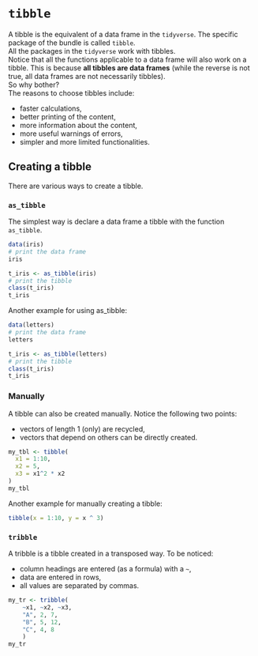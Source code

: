 # `tibble` {#tibble}

A tibble is the equivalent of a data frame in the `tidyverse`. The specific package of the bundle is called `tibble`.  
All the packages in the `tidyverse` work with tibbles.   
Notice that all the functions applicable to a data frame will also work on a tibble. This is because **all tibbles are data frames** (while the reverse is not true, all data frames are not necessarily tibbles).  
So why bother?  
The reasons to choose tibbles include: 

- faster calculations,
- better printing of the content,
- more information about the content,
- more useful warnings of errors,
- simpler and more limited functionalities.


## Creating a tibble

There are various ways to create a tibble.

### `as_tibble`

The simplest way is declare a data frame a tibble with the function `as_tibble`. 

```r
data(iris)
# print the data frame
iris

t_iris <- as_tibble(iris)
# print the tibble
class(t_iris)
t_iris
```

Another example for using as_tibble:

```r
data(letters)
# print the data frame
letters

t_iris <- as_tibble(letters)
# print the tibble
class(t_iris)
t_iris
```

### Manually

A tibble can also be created manually. Notice the following two points:

- vectors of length 1 (only) are recycled,  
- vectors that depend on others can be directly created.
  
```r
my_tbl <- tibble(
  x1 = 1:10, 
  x2 = 5, 
  x3 = x1^2 * x2
)
my_tbl
```

Another example for manually creating a tibble:

```r
tibble(x = 1:10, y = x ^ 3)
```


### `tribble`

A tribble is a tibble created in a transposed way. To be noticed:

- column headings are entered (as a formula) with a `~`,
- data are entered in rows,
- all values are separated by commas.

```r
my_tr <- tribble(
	~x1, ~x2, ~x3,
	"A", 2, 7,
	"B", 5, 12,
	"C", 4, 8 
	)
my_tr
```
















